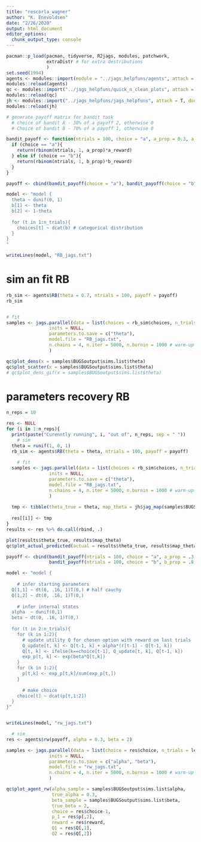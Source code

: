 ```yaml
---
title: "rescorla_wagner"
author: "K. Enevoldsen"
date: "2/26/2020"
output: html_document
editor_options: 
  chunk_output_type: console
---
```


```r
pacman::p_load(pacman, tidyverse, R2jags, modules, patchwork,
               extraDistr # for extra destributions
               )
set.seed(1994)
agents <- modules::import(module = "../jags_helpfuns/agents", attach = T, doc = T)
modules::reload(agents)
qc <- modules::import("../jags_helpfuns/quick_n_clean_plots", attach = T, doc = T)
modules::reload(qc)
jh <- modules::import("../jags_helpfuns/jags_helpfuns", attach = T, doc = T)
modules::reload(jh)
```

```r
# generate payoff matrix for bandit task
  # choice of bandit A - 30% of a payoff 2, otherwise 0
  # Choice of bandit B - 70% of a payoff 1, otherwise 0

bandit_payoff <- function(ntrials = 100, choice = "a", a_prop = 0.3, a_reward = 2, b_prop = 0.7, b_reward = 1){
  if (choice == "a"){
    return(rbinom(ntrials, 1, a_prop)*a_reward)
  } else if (choice == "b"){
    return(rbinom(ntrials, 1, b_prop)*b_reward)
  }
}

payoff <- cbind(bandit_payoff(choice = "a"), bandit_payoff(choice = "b"))
```


```r
model <- "model {
  theta ~ dunif(0, 1)
  b[1] <- theta
  b[2] <- 1-theta
  
  for (t in 1:n_trials){
    choices[t] ~ dcat(b) # categorical distribution
  }
}
"

writeLines(model, "RB_jags.txt")
```


# sim an fit RB
```r
rb_sim <- agents$RB(theta = 0.7, ntrials = 100, payoff = payoff)
rb_sim


# fit
samples <- jags.parallel(data = list(choices = rb_sim$choices, n_trials = length(rb_sim$choices)), 
                inits = NULL, 
                parameters.to.save = c("theta"), 
                model.file = "RB_jags.txt",
                n.chains = 4, n.iter = 5000, n.burnin = 1000 # warm-up
                )

qc$plot_dens(x = samples$BUGSoutput$sims.list$theta)
qc$plot_scatter(x = samples$BUGSoutput$sims.list$theta)
# qc$plot_dens_gif(x = samples$BUGSoutput$sims.list$theta)
```


# parameters recovery RB
```r
n_reps = 10

res <- NULL
for (i in 1:n_reps){
  print(paste("Curenntly running", i, "out of", n_reps, sep = " "))
    # sim
  theta = runif(1, 0, 1)
  rb_sim <- agents$RB(theta = theta, ntrials = 100, payoff = payoff)
  
    # fit
  samples <- jags.parallel(data = list(choices = rb_sim$choices, n_trials = length(rb_sim$choices)), 
                inits = NULL, 
                parameters.to.save = c("theta"), 
                model.file = "RB_jags.txt",
                n.chains = 4, n.iter = 5000, n.burnin = 1000 # warm-up
                )
  
  tmp <- tibble(theta_true = theta, map_theta = jh$jag_map(samples$BUGSoutput$sims.list$theta))
  
  res[[i]] <- tmp
}
results <- res %>% do.call(rbind, .)

plot(results$theta_true, results$map_theta)
qc$plot_actual_predicted(actual = results$theta_true, results$map_theta)
```


```r
payoff <- cbind(bandit_payoff(ntrials = 100, choice = "a", a_prop = .3, a_reward = 2), 
                bandit_payoff(ntrials = 100, choice = "b", b_prop = .8, b_reward = 1.5))

```

```r
model <- "model {
  
    # infer starting parameters
  Q[1,1] ~ dt(0, .16, 1)T(0,) # half cauchy
  Q[1,2] ~ dt(0, .16, 1)T(0,)
  
    # infer internal states
  alpha  ~ dunif(0,1)
  beta ~ dt(0, .16, 1)T(0,)
  
  for (t in 2:n_trials){
    for (k in 1:2){
      # update utility Q for chosen option with reward on last trials
      Q_update[t, k] <- Q[t-1, k] + alpha*(r[t-1] - Q[t-1, k])
      Q[t, k] <- ifelse(k==choice[t-1], Q_update[t, k], Q[t-1, k])
      exp_p[t, k] <- exp(beta*Q[t,k])
    }
    for (k in 1:2){
      p[t,k] <- exp_p[t,k]/sum(exp_p[t,])
    }
    
      # make choice
    choice[t] ~ dcat(p[t,1:2])
  }
}"


writeLines(model, "rw_jags.txt")
```

```r
  # sim
res <- agents$rw(payoff, alpha = 0.3, beta = 2)

samples <- jags.parallel(data = list(choice = res$choice, n_trials = length(res$choice), r = res$reward), 
                inits = NULL, 
                parameters.to.save = c("alpha", "beta"), 
                model.file = "rw_jags.txt",
                n.chains = 4, n.iter = 5000, n.burnin = 1000 # warm-up
                )

qc$plot_agent_rw(alpha_sample = samples$BUGSoutput$sims.list$alpha,
                 true_alpha = 0.3, 
                 beta_sample = samples$BUGSoutput$sims.list$beta,
                 true_beta = 2, 
                 choice = res$choice-1, 
                 p_1 = res$p[,2], 
                 reward = res$reward,
                 Q1 = res$Q[,1], 
                 Q2 = res$Q[,2])
```







